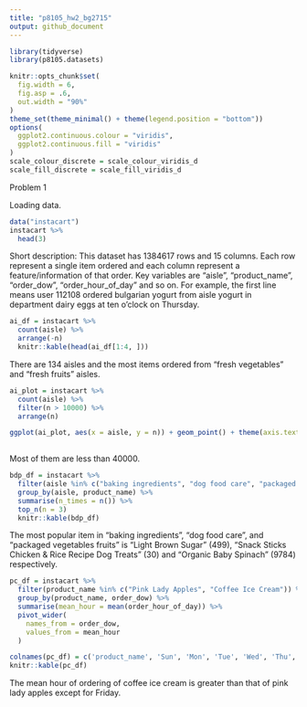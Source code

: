 ```yaml
---
title: "p8105_hw2_bg2715"
output: github_document
---
```


```r
library(tidyverse)
library(p8105.datasets)

knitr::opts_chunk$set(
  fig.width = 6,
  fig.asp = .6,
  out.width = "90%"
)
theme_set(theme_minimal() + theme(legend.position = "bottom"))
options(
  ggplot2.continuous.colour = "viridis",
  ggplot2.continuous.fill = "viridis"
)
scale_colour_discrete = scale_colour_viridis_d
scale_fill_discrete = scale_fill_viridis_d
```

Problem 1

Loading data.
```r
data("instacart")
instacart %>%
  head(3)
```
Short description:
This dataset has 1384617 rows and 15 columns. Each row represent a single item ordered and each column represent a feature/information of that order. Key variables are "aisle", "product_name", "order_dow", "order_hour_of_day" and so on. For example, the first line means user 112108 ordered bulgarian yogurt from aisle yogurt in department dairy eggs at ten o'clock on Thursday.
```r
ai_df = instacart %>%
  count(aisle) %>%
  arrange(-n)
  knitr::kable(head(ai_df[1:4, ]))
```

There are 134 aisles and the most items ordered from "fresh vegetables" and "fresh fruits" aisles.

```r
ai_plot = instacart %>%
  count(aisle) %>%
  filter(n > 10000) %>%
  arrange(n) 

ggplot(ai_plot, aes(x = aisle, y = n)) + geom_point() + theme(axis.text.x = element_text(angle = 90, hjust = 0.5, vjust = 0.5))
  
```

Most of them are less than 40000.

```r
bdp_df = instacart %>%
  filter(aisle %in% c("baking ingredients", "dog food care", "packaged vegetables fruits")) %>%  
  group_by(aisle, product_name) %>%
  summarise(n_times = n()) %>%
  top_n(n = 3)
  knitr::kable(bdp_df)
```

The most popular item in “baking ingredients”, “dog food care”, and “packaged vegetables fruits” is "Light Brown Sugar" (499), "Snack Sticks Chicken & Rice Recipe Dog Treats" (30) and "Organic Baby Spinach" (9784) respectively.

```r
pc_df = instacart %>%
  filter(product_name %in% c("Pink Lady Apples", "Coffee Ice Cream")) %>%
  group_by(product_name, order_dow) %>%
  summarise(mean_hour = mean(order_hour_of_day)) %>%
  pivot_wider(
    names_from = order_dow,
    values_from = mean_hour
  ) 

colnames(pc_df) = c('product_name', 'Sun', 'Mon', 'Tue', 'Wed', 'Thu', 'Fri', 'Sat')
knitr::kable(pc_df)
```
The mean hour of ordering of coffee ice cream is greater than that of pink lady apples except for Friday.

